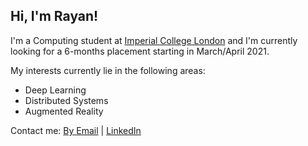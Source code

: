 ## Hi, I'm Rayan!

I'm a Computing student at [Imperial College London](https://imperial.ac.uk) and I'm currently looking for a 6-months placement starting in March/April 2021.

My interests currently lie in the following areas:
- Deep Learning
- Distributed Systems
- Augmented Reality

Contact me: [By Email](mailto:rayan.hatout@gmail.com) | [LinkedIn](https://www.linkedin.com/in/rayan-hatout)